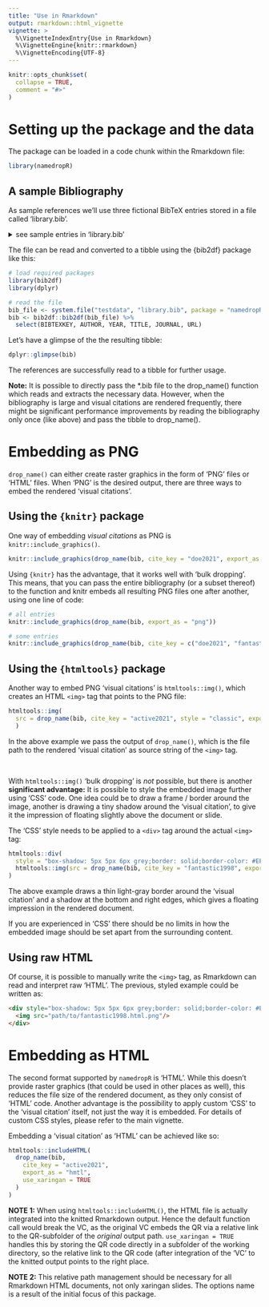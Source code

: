 ```yaml
---
title: "Use in Rmarkdown"
output: rmarkdown::html_vignette
vignette: >
  %\VignetteIndexEntry{Use in Rmarkdown}
  %\VignetteEngine{knitr::rmarkdown}
  %\VignetteEncoding{UTF-8}
---
```


```r
knitr::opts_chunk$set(
  collapse = TRUE,
  comment = "#>"
)
```


# Setting up the package and the data

The package can be loaded in a code chunk within the Rmarkdown file:

```r
library(namedropR)
```

## A sample Bibliography

As sample references we'll use three fictional BibTeX entries stored in a file called 'library.bib'.

<details>

<summary>see sample entries in 'library.bib'</summary>

```
@article{doe2024,
  title = {When Inspiration Meets Passion: Translating Ideas into Practice},
  author = {Doe, John and Sample, Anne},
  year = {2024},
  journal = {Journal of Unneccessary R Packages},
  url = {https://nucleic-acid.github.io/namedropR/},
}

@article{active2021,
  title = {Where Frustration Meets Essentiality: An Introduction to Unit Testing},
  author = {Active, Alice and Boring, Bob},
  year = {2021},
  journal = {Journal of Unneccessary R Packages},
  url = {https://nucleic-acid.github.io/namedropR/},
}

@article{fantastic1998,
  title = {Why Writing Packages Matters: Sharing is Caring},
  author = {Fantastic, Flora and Curious, Claire},
  year = {1998},
  journal = {Journal of Unneccessary R Packages},
  url = {https://nucleic-acid.github.io/namedropR/},
}

```

</details>

The file can be read and converted to a tibble using the {bib2df} package like this:
 
```r
# load required packages
library(bib2df)
library(dplyr)

# read the file
bib_file <- system.file("testdata", "library.bib", package = "namedropR")
bib <- bib2df::bib2df(bib_file) %>% 
  select(BIBTEXKEY, AUTHOR, YEAR, TITLE, JOURNAL, URL)

```

Let's have a glimpse of the the resulting tibble:

```r
dplyr::glimpse(bib)
```

The references are successfully read to a tibble for further usage.

**Note:** It is possible to directly pass the *.bib file to the drop_name() function which reads and extracts the necessary data. However, when the bibliography is large and visual citations are rendered frequently, there might be significant performance improvements by reading the bibliography only once (like above) and pass the tibble to drop_name().

# Embedding as PNG

`drop_name()` can either create raster graphics in the form of 'PNG' files or 'HTML' files. When 'PNG' is the desired output, there are three ways to embed the rendered 'visual citations'.

## Using the `{knitr}` package

One way of embedding *visual citations* as PNG is `knitr::include_graphics()`.

```r
knitr::include_graphics(drop_name(bib, cite_key = "doe2021", export_as = "png"))
```

Using `{knitr}` has the advantage, that it works well with 'bulk dropping'. This means, that you can pass the entire bibliography (or a subset thereof) to the function and knitr embeds all resulting PNG files one after another, using one line of code:

```r
# all entries
knitr::include_graphics(drop_name(bib, export_as = "png"))

# some entries
knitr::include_graphics(drop_name(bib, cite_key = c("doe2021", "fantastic1998") export_as = "png"))

```

## Using the `{htmltools}` package

Another way to embed PNG 'visual citations' is `htmltools::img()`, which creates an HTML `<img>` tag that points to the PNG file:

```r
htmltools::img(
  src = drop_name(bib, cite_key = "active2021", style = "classic", export_as = "png")
  )
```

In the above example we pass the output of `drop_name()`, which is the file path to the rendered 'visual citation' as source string of the `<img>` tag.

<br>

With `htmltools::img()` 'bulk dropping' is *not* possible, but there is another **significant advantage:** It is possible to style the embedded image further using 'CSS' code. One idea could be to draw a frame / border around the image, another is drawing a tiny shadow around the 'visual citation', to give it the impression of floating slightly above the document or slide.

The 'CSS' style needs to be applied to a `<div>` tag around the actual `<img>` tag:

```r
htmltools::div(
  style = "box-shadow: 5px 5px 6px grey;border: solid;border-color: #EEEEEE; border-width: 1px;",
  htmltools::img(src = drop_name(bib, cite_key = "fantastic1998", export_as = "png"))
)
```

The above example draws a thin light-gray border around the 'visual citation' and a shadow at the 
bottom and right edges, which gives a floating impression in the rendered document.

If you are experienced in 'CSS' there should be no limits in how the embedded image should be set apart from the surrounding content.

## Using raw HTML

Of course, it is possible to manually write the `<img>` tag, as Rmarkdown can read and interpret raw 'HTML'.
The previous, styled example could be written as:

```html
<div style="box-shadow: 5px 5px 6px grey;border: solid;border-color: #EEEEEE; border-width: 1px;">
  <img src="path/to/fantastic1998.html.png"/>
</div>
```

# Embedding as HTML

The second format supported by `namedropR` is 'HTML'. While this doesn't provide raster graphics (that could be used in other places as well), this reduces the file size of the rendered document, as they only consist of 'HTML' code. Another advantage is the possibility to apply custom 'CSS' to the 'visual citation' itself, not just the way it is embedded. For details of custom CSS styles, please refer to the main vignette.

Embedding a 'visual citation' as 'HTML' can be achieved like so:

```r
htmltools::includeHTML(
  drop_name(bib,
    cite_key = "active2021",
    export_as = "hmtl",
    use_xaringan = TRUE
  )
)
```

**NOTE 1:** When using `htmltools::includeHTML()`, the HTML file is actually integrated into the knitted Rmarkdown output. Hence the default function call would break the VC, as the original VC embeds the QR via a relative link to the QR-subfolder of the *original* output path. `use_xaringan = TRUE` handles this by storing the QR code directly in a subfolder of the working directory, so the relative link to the QR code (after integration of the 'VC' to the knitted output points to the right place.

**NOTE 2:**
This relative path management should be necessary for all Rmarkdown HTML documents, not only xaringan slides. The options name is a result of the initial focus of this package.

